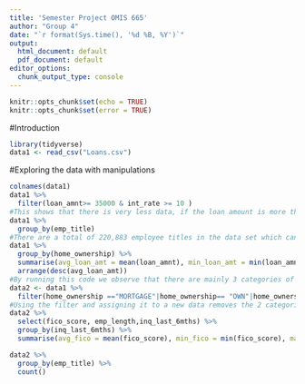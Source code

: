 ---
title: 'Semester Project OMIS 665'
author: "Group 4"
date: "`r format(Sys.time(), '%d %B, %Y')`"
output:
  html_document: default
  pdf_document: default
editor_options:
  chunk_output_type: console
---

```{r setup, include=FALSE, cache = F}
knitr::opts_chunk$set(echo = TRUE)
knitr::opts_chunk$set(error = TRUE)
```

#Introduction

```{r}
library(tidyverse)
data1 <- read_csv("Loans.csv")
```
#Exploring the data with manipulations
```{r}
colnames(data1)
data1 %>% 
  filter(loan_amnt>= 35000 & int_rate >= 10 )
#This shows that there is very less data, if the loan amount is more than or equal to 35000 with an interest rate greater than 10. There are only 45,043 rows as compared to to 1048575 in the original data set.
data1 %>% 
  group_by(emp_title)
#There are a total of 220,883 employee titles in the data set which can be seen from the number of groups if they are grouped by emp_title.
data1 %>% 
  group_by(home_ownership) %>% 
  summarise(avg_loan_amt = mean(loan_amnt), min_loan_amt = min(loan_amnt), max_loan_amt = max(loan_amnt),n=n()) %>% 
  arrange(desc(avg_loan_amt))
#By running this code we observe that there are mainly 3 categories of home ownership and the rest 3 do not have enough observations to draw a conclusion from them. So we filter out those 3 categories by using filter for the categories we need and assign it to a new data. 
data2 <- data1 %>% 
  filter(home_ownership =="MORTGAGE"|home_ownership== "OWN"|home_ownership=="RENT")
#Using the filter and assigning it to a new data removes the 2 categories and NA's from the data set.
data2 %>% 
  select(fico_score, emp_length,inq_last_6mths) %>% 
  group_by(inq_last_6mths) %>% 
  summarise(avg_fico = mean(fico_score), min_fico = min(fico_score), max_fico = max(fico_score), n=n())

data2 %>% 
  group_by(emp_title) %>% 
  count()
```

